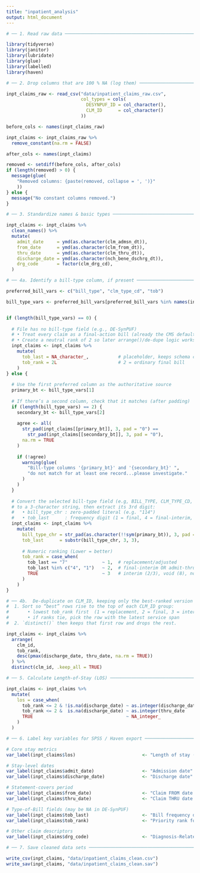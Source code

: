 ```yaml
---
title: "inpatient_analysis"
output: html_document
---
```


```r

# ── 1. Read raw data ─────────────────────────────────────────────────────────

library(tidyverse)
library(janitor)
library(lubridate)
library(glue)
library(labelled)
library(haven)

```

```r

# ── 2. Drop columns that are 100 % NA (log them) ────────────────────────────

inpt_claims_raw <- read_csv("data/inpatient_claims_raw.csv",
                            col_types = cols(
                              DESYNPUF_ID = col_character(),
                              CLM_ID      = col_character()
                            ))

before_cols <- names(inpt_claims_raw)

inpt_claims <- inpt_claims_raw %>%
  remove_constant(na.rm = FALSE)

after_cols <- names(inpt_claims)

removed <- setdiff(before_cols, after_cols)
if (length(removed) > 0) {
  message(glue(
    "Removed columns: {paste(removed, collapse = ', ')}"
    ))
} else {
  message("No constant columns removed.")
}

```
 
```r

# ── 3. Standardize names & basic types ──────────────────────────────────────

inpt_claims <- inpt_claims %>%
  clean_names() %>%
  mutate(
    admit_date     = ymd(as.character(clm_admsn_dt)),
    from_date      = ymd(as.character(clm_from_dt)),
    thru_date      = ymd(as.character(clm_thru_dt)),
    discharge_date = ymd(as.character(nch_bene_dschrg_dt)),
    drg_code       = factor(clm_drg_cd),
  )

```

```r

# ── 4a. Identify a bill-type column, if present ──────────────────────────────

preferred_bill_vars <- c("bill_type", "clm_type_cd", "tob")

bill_type_vars <- preferred_bill_vars[preferred_bill_vars %in% names(inpt_claims)]


if (length(bill_type_vars) == 0) {
  
  # File has no bill-type field (e.g., DE-SynPUF)
  # • Treat every claim as a final-action bill (already the CMS default).
  # • Create a neutral rank of 2 so later arrange()/de-dupe logic works.
  inpt_claims <- inpt_claims %>%
    mutate(
      tob_last = NA_character_,           # placeholder, keeps schema consistent
      tob_rank = 2L                       # 2 = ordinary final bill
    )
} else {
  
  # Use the first preferred column as the authoritative source
  primary_bt <- bill_type_vars[1]
  
  # If there’s a second column, check that it matches (after padding)
  if (length(bill_type_vars) == 2) {
    secondary_bt <- bill_type_vars[2]
    
    agree <- all(
      str_pad(inpt_claims[[primary_bt]], 3, pad = "0") ==
        str_pad(inpt_claims[[secondary_bt]], 3, pad = "0"),
      na.rm = TRUE
    )
    
    if (!agree) 
      warning(glue(
        "Bill-type columns '{primary_bt}' and '{secondary_bt}' ",
        "do not match for at least one record...please investigate."
      )
    )
  }
  
  # Convert the selected bill-type field (e.g, BILL_TYPE, CLM_TYPE_CD, TOB)
  # to a 3-character string, then extract its 3rd digit:
  #   • bill_type_chr : zero-padded literal (e.g. "114")
  #   • tob_last      : frequency digit (1 = final, 4 = final-interim, 7 = replacement)
  inpt_claims <- inpt_claims %>%
    mutate(
      bill_type_chr = str_pad(as.character(!!sym(primary_bt)), 3, pad = "0"),
      tob_last      = substr(bill_type_chr, 3, 3),
      
      # Numeric ranking (Lower = better)
      tob_rank = case_when(
        tob_last == "7"             ~ 1,  # replacement/adjusted
        tob_last %in% c("4", "1")   ~ 2,  # final-interim OR admit-thru-discharge final
        TRUE                        ~ 3   # interim (2/3), void (8), no-pay (0)
      )
    )
}

```

```r

# ── 4b.  De-duplicate on CLM_ID, keeping only the best-ranked version ────────
#  1. Sort so “best” rows rise to the top of each CLM_ID group:
#       • lowest tob_rank first  (1 = replacement, 2 = final, 3 = interim/void)
#       • if ranks tie, pick the row with the latest service span
#  2. `distinct()` then keeps that first row and drops the rest.

inpt_claims <- inpt_claims %>% 
  arrange(
    clm_id,                                                           
    tob_rank,                                                         
    desc(pmax(discharge_date, thru_date, na.rm = TRUE))     
  ) %>% 
  distinct(clm_id, .keep_all = TRUE)

```

```r

# ── 5. Calculate Length-of-Stay (LOS) ───────────────────────────────────────

inpt_claims <- inpt_claims %>% 
  mutate(
    los = case_when(
      tob_rank <= 2 & !is.na(discharge_date) ~ as.integer(discharge_date - admit_date),
      tob_rank <= 2 &  is.na(discharge_date) ~ as.integer(thru_date      - admit_date),
      TRUE                                   ~ NA_integer_
    )
  )

```

```r

# ── 6. Label key variables for SPSS / Haven export ──────────────────────────

# Core stay metrics
var_label(inpt_claims$los)                         <- "Length of stay (days)"

# Stay-level dates
var_label(inpt_claims$admit_date)                  <- "Admission date"
var_label(inpt_claims$discharge_date)              <- "Discharge date"

# Statement-covers period
var_label(inpt_claims$from_date)                   <- "Claim FROM date (first service on this bill)"
var_label(inpt_claims$thru_date)                   <- "Claim THRU date (last service on this bill)"

# Type-of-Bill fields (may be NA in DE-SynPUF)
var_label(inpt_claims$tob_last)                    <- "Bill frequency digit (1 = final, 4 = final-interim, 7 = replacement; NA in SynPUF)"
var_label(inpt_claims$tob_rank)                    <- "Priority rank for duplicate resolution (1 = replacement, 2 = final, 3 = interim/void)"

# Other claim descriptors
var_label(inpt_claims$drg_code)                    <- "Diagnosis-Related Group (DRG)"

```

```r

# ── 7. Save cleaned data sets ────────────────────────────────────────────────

write_csv(inpt_claims, "data/inpatient_claims_clean.csv")
write_sav(inpt_claims, "data/inpatient_claims_clean.sav")

```
